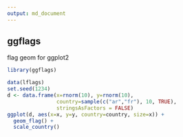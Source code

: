 ```yaml
---
output: md_document
---
```

## ggflags

flag geom for ggplot2

```r
library(ggflags)

data(lflags)
set.seed(1234)
d <- data.frame(x=rnorm(10), y=rnorm(10), 
                country=sample(c("ar","fr"), 10, TRUE), 
                stringsAsFactors = FALSE)
ggplot(d, aes(x=x, y=y, country=country, size=x)) + 
  geom_flag() + 
  scale_country()
```